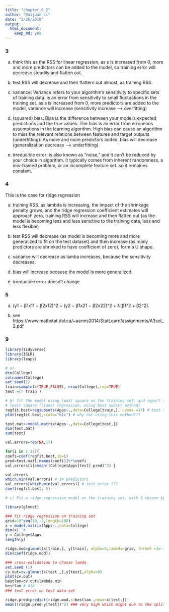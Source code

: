 ```yaml
---
title: "chapter_6_2"
author: "Ruijuan Li"
date: "2/26/2018"
output: 
  html_document: 
    keep_md: yes
---
```


### 3

a) think this as the RSS for linear regression, as s is increased from 0, more and more predictors can be added to the model, so training error will decrease steadily and flatten out. 

b) test RSS will decrease and then flattern out almost, as training RSS. 

c) variance: Variance refers to your algorithm's sensitivity to specific sets of training data. is an error from sensitivity to small fluctuations in the training set. as s is increased from 0, more predictors are added to the model, variance will increase (sensitivity increase --> overfitting)   

d) (squared) bias: Bias is the difference between your model's expected predictions and the true values. The bias is an error from erroneous assumptions in the learning algorithm. High bias can cause an algorithm to miss the relevant relations between features and target outputs (underfitting). As more and more predictors added, bias will decrease (generalization decrease --> underfitting) 

e) irreducible error: is also known as "noise," and it can't be reduced by your choice in algorithm. It typically comes from inherent randomness, a mis-framed problem, or an incomplete feature set. so it remaines constant.  

### 4 

This is the case for ridge regression 

a) training RSS. as lambda is increasing, the impact of the shrinkage penalty grows, and the ridge regression coefficient estimates will approach zero, training RSS will increase and then flatten out (as the model is becoming less and less sensitive to the training data, less and less flexible) 

b) test RSS will decrease (as model is becoming more and more generalized to fit on the test dataset) and then increase (as many predictors are shrinked to have coefficient of zero), form a U shape.  

c) variance will decrease as lamba increases, because the sensitivity decreases. 

d) bias will increase because the model is more generalized. 

e) irreducible error doesn't change 

### 5 

a) (y1 − β1x11 − β2x12)^2 + (y2 − β1x21 − β2x22)^2 + λ(β1^2 + β2^2).

b) see https://www.mathstat.dal.ca/~aarms2014/StatLearn/assignments/A3sol_2.pdf 

### 9 

```r
library(tidyverse)
library(ISLR)
library(leaps)

# a) 
dim(College)
colnames(College)
set.seed(1)
train=sample(c(TRUE,FALSE), nrow(College),rep=TRUE) 
test =(! train )

# b) fit the model using least square on the training set, and report the test error obtained.
# least square (linear regression, using best subset method) 
regfit.best=regsubsets(Apps~.,data=College[train,], nvmax =17) # best subset using only traning data 
plot(regfit.best,scale="bic") # why not using this method??? 

test.mat<-model.matrix(Apps~.,data=College[test,]) 
dim(test.mat)
sum(test)

val.errors=rep(NA,17) 

for(i in 1:17){
coefi=coef(regfit.best,id=i)
pred=test.mat[,names(coefi)]%*%coefi
val.errors[i]=mean((College$Apps[test]-pred)^2) }

val.errors
which.min(val.errors) # 14 predictors 
val.errors[which.min(val.errors)] # test error ??? 
coef(regfit.best, 5)  

# c) Fit a ridge regression model on the training set, with λ chosen by cross-validation. Report the test error obtained. 

library(glmnet) 

### fit ridge regression on training set 
grid=10^seq(10,-2,length=100)
x = model.matrix(Apps~.,data=College)
dim(x)  # 
y = College$Apps
length(y)

ridge.mod=glmnet(x[train,], y[train], alpha=0,lambda=grid, thresh =1e-12)
dim(coef(ridge.mod))

### cross-validation to choose lamda 
set.seed (1)
cv.out=cv.glmnet(x[test ,],y[test],alpha=0)
plot(cv.out)
bestlam=cv.out$lambda.min
bestlam # 418 
### test error on test data set 

ridge.pred=predict(ridge.mod,s=bestlam ,newx=x[test,]) 
mean((ridge.pred-y[test])^2) ### very high which might due to the spliting of test and training set.    
```

